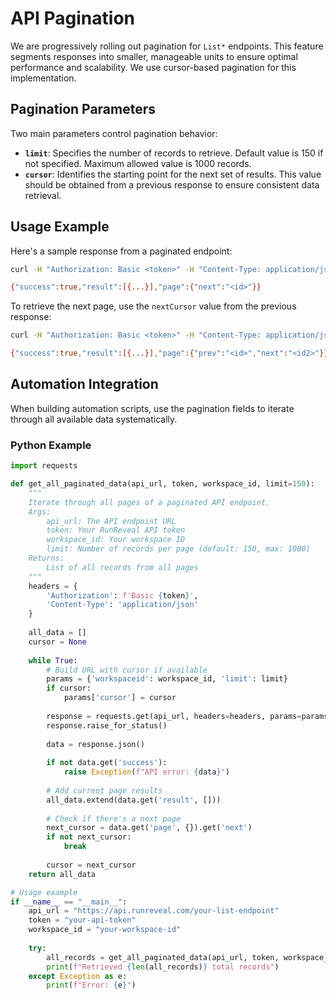 # API Pagination

We are progressively rolling out pagination for `List*` endpoints. This feature segments responses into smaller, manageable units to ensure optimal performance and scalability. We use cursor-based pagination for this implementation.

## Pagination Parameters

Two main parameters control pagination behavior:

- **`limit`**: Specifies the number of records to retrieve. Default value is 150 if not specified. Maximum allowed value is 1000 records.
- **`cursor`**: Identifies the starting point for the next set of results. This value should be obtained from a previous response to ensure consistent data retrieval.

## Usage Example

Here's a sample response from a paginated endpoint:

```bash
curl -H "Authorization: Basic <token>" -H "Content-Type: application/json" "https://api.runreveal.com/..."

{"success":true,"result":[{...}],"page":{"next":"<id>"}}
```

To retrieve the next page, use the `nextCursor` value from the previous response:

```bash
curl -H "Authorization: Basic <token>" -H "Content-Type: application/json" "https://api.runreveal.com/...?cursor=<cursor>&<other_args>"

{"success":true,"result":[{...}],"page":{"prev":"<id>","next":"<id2>"}}
```

## Automation Integration

When building automation scripts, use the pagination fields to iterate through all available data systematically.

### Python Example

```python
import requests

def get_all_paginated_data(api_url, token, workspace_id, limit=150):
    """
    Iterate through all pages of a paginated API endpoint.
    Args:
        api_url: The API endpoint URL
        token: Your RunReveal API token
        workspace_id: Your workspace ID
        limit: Number of records per page (default: 150, max: 1000)
    Returns:
        List of all records from all pages
    """
    headers = {
        'Authorization': f'Basic {token}',
        'Content-Type': 'application/json'
    }
    
    all_data = []
    cursor = None
    
    while True:
        # Build URL with cursor if available
        params = {'workspaceid': workspace_id, 'limit': limit}
        if cursor:
            params['cursor'] = cursor
            
        response = requests.get(api_url, headers=headers, params=params)
        response.raise_for_status()
        
        data = response.json()
        
        if not data.get('success'):
            raise Exception(f"API error: {data}")
            
        # Add current page results
        all_data.extend(data.get('result', []))
        
        # Check if there's a next page
        next_cursor = data.get('page', {}).get('next')
        if not next_cursor:
            break
            
        cursor = next_cursor
    return all_data

# Usage example
if __name__ == "__main__":
    api_url = "https://api.runreveal.com/your-list-endpoint"
    token = "your-api-token"
    workspace_id = "your-workspace-id"
    
    try:
        all_records = get_all_paginated_data(api_url, token, workspace_id)
        print(f"Retrieved {len(all_records)} total records")
    except Exception as e:
        print(f"Error: {e}")
```
